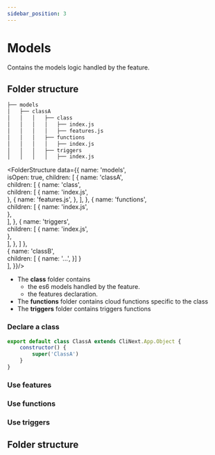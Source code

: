 ```yaml
---
sidebar_position: 3
---
```


# Models

Contains the models logic handled by the feature.

## Folder structure

```bash
├── models
│   ├── classA
│   │   │   ├── class
│   │   │   │   ├── index.js
│   │   │   │   ├── features.js
│   │   │   ├── functions
│   │   │   │   ├── index.js
│   │   │   ├── triggers
│   │   │   │   ├── index.js
```

<FolderStructure
      data={{
  name: 'models',  
  isOpen: true, 
  children: [
    { 
        name: 'classA',  
        children: [
          {
            name: 'class',            
            children: [
              { name: 'index.js',         
              },
              { name: 'features.js', },
            ],
          },
          {
            name: 'functions',            
            children: [
              { name: 'index.js',         
              },              
            ],
          },
          {
            name: 'triggers',            
            children: [
              { name: 'index.js',         
              },              
            ],
          },
        ]
    },  
    {
       name: 'classB',  
        children: [
          {
            name: '...', 
          }]
    }  
  ],
}}/>

- The **class** folder contains 
    - the es6 models handled by the feature.
    - the features declaration.
- The **functions** folder contains cloud functions specific to the class
- The **triggers** folder contains triggers functions

### Declare a class

```js
export default class ClassA extends CliNext.App.Object {
    constructor() {
        super('ClassA')
    }
}

```
### Use features
### Use functions
### Use triggers

## Folder structure